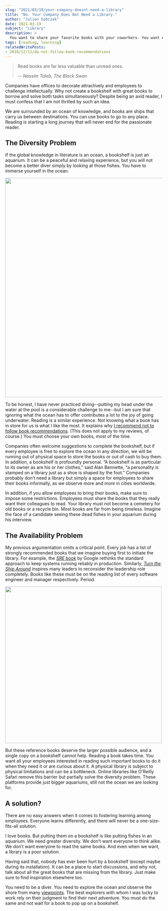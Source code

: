 ```yaml
---
slug: "2021/03/19/your-company-doesnt-need-a-library"
title: "No. Your Company Does Not Need a Library."
author: "Julien Sobczak"
date: 2021-03-19
subject: "Library"
description: >
  You want to share your favorite books with your coworkers. You want everyone to learn. Really?
tags: [reading, learning]
relatedWritePosts:
- 2018/12/11/do-not-follow-book-recommendations
---
```



> Read books are far less valuable than unread ones.
>
> -- <cite>Nassim Taleb, The Black Swan</cite>

<Lead>
Companies have offices to decorate attractively and employees to challenge intellectually. Why not create a bookshelf with great books to borrow and solve both tasks simultaneously? Despite being an avid reader, I must confess that I am not thrilled by such an idea.
</Lead>

We are surrounded by an ocean of knowledge, and books are ships that carry us between destinations. You can use books to go to any place. Reading is starting a long journey that will never end for the passionate reader.

## The Diversity Problem

If the global knowledge in literature is an ocean, a bookshelf is just an aquarium. It can be a peaceful and relaxing experience, but you will not become a better diver simply by looking at those fishes. You have to immerse yourself in the ocean.

<img src="/posts_resources/2021-03-19-your-company-doesnt-need-a-library/diversity.png" width="700" />

To be honest, I have never practiced diving--putting my head under the water at the pool is a considerable challenge to me--but I am sure that ignoring what the ocean has to offer contributes a lot to the joy of going underwater. Reading is a similar experience. Not knowing what a book has in store for us is what I like the most. It explains why [I recommend not to follow book recommendations](/write/2018/12/11/do-not-follow-book-recommendations). (This does not apply to my reviews, of course.) You must choose your own books, most of the time.

Companies often welcome suggestions to complete the bookshelf, but if every employee is free to explore the ocean in any direction, we will be running out of physical space to store the books or out of cash to buy them. In addition, a bookshelf is profoundly personal. “A bookshelf is as particular to its owner as are his or her clothes,” said Alan Bennette, “a personality is stamped on a library just as a shoe is shaped by the foot.” Companies probably don’t need a library but simply a space for employees to share their books informally, as we observe more and more in cities worldwide.

In addition, if you allow employees to bring their books, make sure to impose some restrictions. Employees must share the books that they really want their colleagues to read. Your library must not become a cemetery for old books or a recycle bin. Most books are far from being timeless. Imagine the face of a candidate seeing these dead fishes in your aquarium during his interview.


## The Availability Problem

My previous argumentation omits a critical point. Every job has a list of strongly recommended books that we imagine buying first to initiate the library. For example, the [_SRE_ book](/read/2016/07/01/site-reliability-engineering) by Google rethinks the standard approach to keep systems running reliably in production. Similarly, [_Turn the Ship Around_](/read/2020/05/21/turn-the-ship-around) inspires many leaders to reconsider the leadership role completely. Books like these must be on the reading list of every software engineer and manager respectively. Period.

<img src="/posts_resources/2021-03-19-your-company-doesnt-need-a-library/availability.png" width="500" />

But these reference books deserve the larger possible audience, and a single copy on a bookshelf cannot help. Reading a book takes time. You want all your employees interested in reading such important books to do it when they need it or are curious about it. A physical library is subject to physical limitations and can be a bottleneck. Online libraries like O'Reilly Safari remove this barrier but partially solve the diversity problem. These platforms provide just bigger aquariums, still not the ocean we are looking for.

## A solution?

There are no easy answers when it comes to fostering learning among employees. Everyone learns differently, and there will never be a one-size-fits-all solution.

I love books. But putting them on a bookshelf is like putting fishes in an aquarium. We need greater diversity. We don’t want everyone to think alike. We don’t want everyone to read the same books. And even when we want, a library is a poor solution.

Having said that, nobody has ever been hurt by a bookshelf (except maybe during its installation). It can be a place to start discussions, and why not, talk about all the great books that are missing from the library. Just make sure to find inspiration elsewhere too.

You need to be a diver. You need to explore the ocean and observe the shore from many [viewpoints](/write/2020/12/08/the-landscape-of-knowledge). The best explorers with whom I was lucky to work rely on their judgment to find their next adventure. You must do the same and not wait for a book to pop up on a bookshelf.
